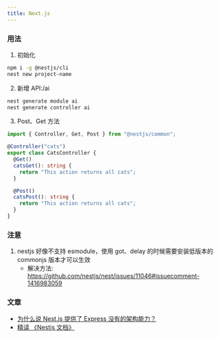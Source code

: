 ```yaml
---
title: Next.js
---
```


### 用法

1. 初始化

```bash
npm i -g @nestjs/cli
nest new project-name
```

2. 新增 API:/ai

```bash
nest generate module ai
nest generate controller ai
```

3. Post、Get 方法

```typescript
import { Controller, Get, Post } from "@nestjs/common";

@Controller("cats")
export class CatsController {
  @Get()
  catsGet(): string {
    return "This action returns all cats";
  }

  @Post()
  catsPost(): string {
    return "This action returns all cats";
  }
}
```

### 注意

1. nestjs 好像不支持 esmodule，使用 got、delay 的时候需要安装低版本的 commonjs 版本才可以生效
   - 解决方法: https://github.com/nestjs/nest/issues/11046#issuecomment-1416983059

### 文章

- [为什么说 Nest.js 提供了 Express 没有的架构能力？](https://mp.weixin.qq.com/s/JOxWt9gtYnNcGzsvjsf0Vw)
- [精读 《Nestjs 文档》](https://github.com/ascoders/weekly/blob/master/%E5%89%8D%E6%B2%BF%E6%8A%80%E6%9C%AF/20.%E7%B2%BE%E8%AF%BB%E3%80%8ANestjs%E3%80%8B%E6%96%87%E6%A1%A3.mdx)
